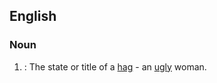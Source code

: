 ==English==

===Noun===
{{en-noun|-}}

# {{obsolete}}: The state or title of a [[hag]] - an [[ugly]] woman.
